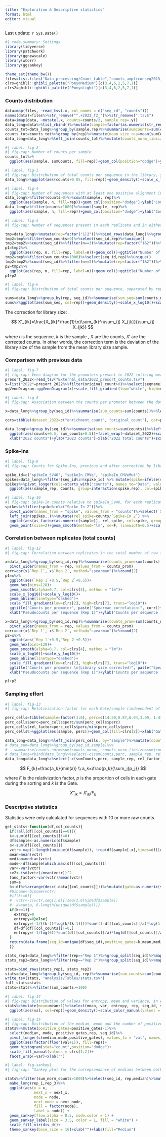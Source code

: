 ```yaml
---
title: "Exploration & Descriptive statistics"
format: html
editor: visual
---
```


Last update: `r Sys.Date()`

```r
#| code-summary: Settings
library(tidyverse)
library(patchwork)
library(ggnewscale)
library(wCorr)
library(ggsankey)

theme_set(theme_bw())
files=list.files("Data_processing/Count_table","counts_ampliconseq2023_f2_.-..tsv", full.names = T)
clrs=ghibli::ghibli_palette("PonyoMedium")[c(3,4,6,2,5,7,1)]
clrs2=ghibli::ghibli_palette("PonyoLight")[c(3,4,6,2,5,7,1)]
```

### Counts distribution

```r
data=map(files, ~read_tsv(.x, col_names = c("seq_id", "counts")))
names(data)=files%>%str_remove("^.+2023_f2_")%>%str_remove(".tsv$")
data=imap(data, ~mutate(.x, counts=counts/2, sample_rep=.y))
data_long=data%>%list_rbind()%>%mutate(sample=factor(as.numeric(str_remove(sample_rep, "-.$"))-1), rep=factor(str_replace(sample_rep, "^.-", "Rep ") %>% str_replace("3","2")))
counts_tot=data_long%>%group_by(sample,rep)%>%summarise(sumCounts=sum(counts)) %>% ungroup()
counts_tot=counts_tot%>%group_by(rep)%>%mutate(mean_size_rep=mean(sumCounts))%>%ungroup()
data_long=data_long%>%left_join(counts_tot)%>%mutate(counts_norm_libsize=counts/(sumCounts/mean_size_rep))%>%select(-mean_size_rep)

```

```r
#| label: fig-2
#| fig-cap: Number of counts per sample
counts_tot%>%
  ggplot(aes(sample, sumCounts, fill=rep))+geom_col(position="dodge")+ylab("Counts")+ggtitle("Total counts per sample")+xlab("Sample")+scale_fill_manual(values=clrs[1:2])
```

```r
#| label: fig-3
#| fig-cap: Distribution of total counts per sequence in the library, separated by replicate (columns) and gate (rows). Pseudocount=count+0.5. 
data_long%>%ggplot(aes(counts+0.05, fill=rep))+geom_density()+scale_x_log10()+facet_grid(sample~rep, labeller = labeller(sample))+xlab("pseudocounts")+theme(axis.text.y = element_blank(), axis.ticks.y = element_blank(), legend.position = "none")+scale_fill_manual(values=clrs[1:2])
```

```r
#| label: fig-4
#| fig-cap: Number of sequences with at least one positive alignment in the sample
data_long%>%filter(counts>0)%>%count(sample, rep)%>%
  ggplot(aes(sample, n, fill=rep))+geom_col(position="dodge")+ylab("Counts")+ggtitle("Number of present sequences")+xlab("Sample")+scale_fill_manual(values=clrs[1:2])
data_long%>%filter(counts>1000)%>%count(sample, rep)%>%
  ggplot(aes(sample, n, fill=rep))+geom_col(position="dodge")+ylab("Counts")+ggtitle("Number of present sequences (N>1000)")+xlab("Sample")+scale_fill_manual(values=clrs[1:2])
```

```r
#| label: fig-5
#| fig-cap: Number of sequences present in each replicate and in either (1+2), from the 23912 different sequences in the library. 

tmp=data_long%>%mutate(rep=factor("1|2"))%>%bind_rows(data_long)%>%group_by(seq_id, rep)%>%mutate(sum_counts=sum(counts))%>%ungroup()
tmp2=tmp%>%filter(sum_counts>0)%>%select(seq_id,rep)%>%unique()
tmp2=tmp2%>%count(seq_id)%>%filter(n==3)%>%mutate(rep=factor("1&2"))%>%bind_rows(tmp2)%>%count(rep)
p1=tmp2%>%
  ggplot(aes(rep, n, fill=rep, label=n))+geom_col()+ggtitle("Number of present sequences \n N>0")+xlab("Replicate")+ylab("Counts")+geom_label(fill="lightgrey")+theme(legend.position = "none")+scale_fill_manual(values=clrs[c(5,3,1,2)])+theme(text=element_text(size=15))
tmp2=tmp%>%filter(sum_counts>1000)%>%select(seq_id,rep)%>%unique()
tmp2=tmp2%>%count(seq_id)%>%filter(n==2)%>%mutate(rep=factor("1&2"))%>%bind_rows(tmp2)%>%count(rep)
p2=tmp2%>%
  ggplot(aes(rep, n, fill=rep, label=n))+geom_col()+ggtitle("Number of present sequences \n N>1000")+xlab("Replicate")+ylab("Counts")+geom_label(fill="lightgrey")+theme(legend.position = "none")+scale_fill_manual(values=clrs[c(5,3,1,2)])+theme(text=element_text(size=15))
p1+p2
```

```r
#| label: fig-6
#| fig-cap: Distribution of total counts per sequence, separated by replicate, after correction by library size. 

sums=data_long%>%group_by(rep, seq_id)%>%summarise(sum_seq=sum(counts_norm_libsize))
sums%>%ggplot(aes(sum_seq, col=rep))+geom_density()+scale_x_log10()+scale_color_manual(values=clrs[1:2])+xlab("Counts per sequence (corrected by library size)")

```

The correction for library size:

$$
X'_{ik}=\frac{X_{ik}*\frac{1}{n}\sum_{k}^n\sum_{j} X_{jk}}{\sum_{j} X_{jk}}
$$

where $i$ is the sequence, $k$ is the sample , $X$ are the counts, $X'$ are the corrected counts. In other words, the correction term is the deviation of the library size of the sample from the mean library size sample.

### Comparison with previous data

```r
#| label: fig-7
#| fig-cap: Venn diagram for the promoters present in 2022 splicing measurements and the 2023 transcription  measurements. The 2022 dataset is the sequencing of the selected cells, previous to any enrichment in the expression of the reporter. 
presort_2022<-read_tsv("External_data/2022_presort_counts.tsv")
x=list("2022"=presort_2022%>%filter(original_count>0)%>%select(seqname)%>%as_vector(), "2023"=data_long%>%filter(counts>0)%>%select(seq_id)%>%unique()%>%as_vector())
ggVennDiagram::ggVennDiagram(x)+scale_fill_gradient(low="white", high=clrs[6], trans="log10")+scale_color_manual(values=clrs[c(3,5)])
```

```r
#| label: fig-8
#| fig-cap: Association between the counts per promoter between the datasets from splicing reporter (2022) and transcription reporter (2023). The "original_count" dataset was made with the integrated cells from 2022; the "enrichment_count" was made after enriching those cells by the reporters' expression. Counts=0.5+counts

x=data_long%>%group_by(seq_id)%>%summarise(sum_counts=sum(counts))%>%left_join(presort_2022, by=c("seq_id"="seqname"))

cors=tibble(dataset_2022=c("enrichment_count", "original_count"), cor=paste("Spearman correlation:",c(cor(x$sum_counts, x$enrichment_count, method = "spearman", use="complete.obs")%>%round(2), cor(x$sum_counts, x$original_count, method = "spearman", use="complete.obs")%>%round(2))))

data_long%>%group_by(seq_id)%>%summarise(sum_counts=sum(counts))%>%left_join(presort_2022, by=c("seq_id"="seqname"))%>%pivot_longer(c("enrichment_count", "original_count"), names_to="dataset_2022", values_to="counts")%>%
  ggplot(aes(counts+0.5, sum_counts+0.5))+facet_wrap(~dataset_2022)+scale_x_log10()+scale_y_log10()+geom_hex()+geom_smooth(col=clrs[2])+
  xlab("2022 counts")+ylab("2023 counts")+xlab("2022 total counts")+scale_fill_gradient(low="white", high=clrs[1], trans="log10")+geom_text(data=cors, mapping=aes(x = 100, y = 5E5,label=cor),  size=3.5)


```

### Spike-Ins

```r
#| label: fig-9
#| fig-cap: Counts for Spike-Ins, previous and after correction by library size. Shape of points and  linetype distinguish between replicates; colour indicate the corresponding Spike-In sequence. 

spike_id=c("spikeIn_SV40", "spikeIn_CMVe", "spikeIn_CMVeMut")
spikes=data_long%>%filter(seq_id%in%spike_id) %>% mutate(spike=ifelse(seq_id=="spikeIn_CMVeMut", "Spike-In 1",ifelse(seq_id=="spikeIn_SV40", "Spike-In 2", "Spike-In 3")))
spikes%>%pivot_longer(cols=starts_with("counts"), names_to="Data", values_to="Counts")%>%
  ggplot(aes(sample_rep, Counts, group=interaction(spike,rep), col=spike, shape=rep, linetype=rep))+geom_point()+geom_smooth(method="lm")+scale_y_log10()+facet_wrap(~Data)+xlab("Sample")+scale_color_manual(values=clrs[1:3])

```

```r
#| label: fig-10
#| fig-cap: Spike-In counts relative to spikeIn_SV40, for each replicate. The relationship between the Spike-In addition to the samples was 1:10:100. 
spikes%>%filter(spike%in%c("Spike-In 2"))%>%
  pivot_wider(names_from = "spike", values_from = "counts")%>%select(`Spike-In 2`, sample_rep)%>%
  left_join(spikes,.)%>%mutate(rel_spike=counts/`Spike-In 2`) %>% 
  ggplot(aes(as_factor(as.numeric(sample)), rel_spike, col=spike, group=spike))+
  geom_point(size=2)+geom_smooth(method="lm", se=F, linewidth=0.5)+scale_y_log10(labels=scales::label_number(), breaks=10^(-2:2))+scale_color_manual(values=clrs[1:3])+facet_wrap(~rep)+ylab("Relative counts")+xlab("Sample")+labs(col="Spike")+theme(text=element_text(size=15))
```

### Correlation between replicates (total counts)

```r
#| label: fig-12
#| fig-cap: Correlation between replicates in the total number of raw (right) and corrected (left) counts per sequence. 

x=data_long%>%group_by(seq_id,rep)%>%summarise(counts_prom=sum(counts))%>%
  pivot_wider(names_from = rep, values_from = counts_prom)
corr=cor(x$`Rep 1`, x$`Rep 2`, method="spearman")%>%round(2)
p1=x%>%
  ggplot(aes(`Rep 1`+0.5,`Rep 2`+0.5))+
  geom_hex(bins=128)+
  geom_smooth(alpha=0.7, col=clrs[4], method = "lm")+
  scale_x_log10()+scale_y_log10()+
  geom_abline(linetype="dashed")+
  scale_fill_gradient(low=clrs[2], high=clrs[7], trans="log10")+
  ggtitle("Counts per promoter", paste("Spearman correlation:", corr))+
  xlab("Pseudocounts per sequence (Rep 1)")+ylab("Counts per sequence (Rep 2)")

x=data_long%>%group_by(seq_id,rep)%>%summarise(counts_prom=sum(counts_norm_libsize))%>%
  pivot_wider(names_from = rep, values_from = counts_prom)
corr=cor(x$`Rep 1`, x$`Rep 2`, method="spearman")%>%round(2)
p2=x%>%
  ggplot(aes(`Rep 1`+0.5,`Rep 2`+0.5))+
  geom_hex(bins=128)+
  geom_smooth(alpha=0.7, col=clrs[4], method = "lm")+
  scale_x_log10()+scale_y_log10()+
  geom_abline(linetype="dashed")+
  scale_fill_gradient(low=clrs[2], high=clrs[7], trans="log10")+
  ggtitle("Counts per promoter \n(Library size corrected)", paste("Spearman correlation:", corr))+
  xlab("Pseudocounts per sequence (Rep 1)")+ylab("Counts per sequence (Rep 2)")

p1+p2
```

### Sampling effort

```r
#| label: fig-13
#| fig-cap: Relativization factor for each Gate/sample (independent of the replicate). 

perc_cells=tibble(sample=factor(1:6), perc=c(14.59,8.87,6.04,3.09, 1.41, 1.03))
perc_cells$perc=perc_cells$perc/sum(perc_cells$perc)
perc_cells$rel_factor=perc_cells$perc/min(perc_cells$perc)
perc_cells%>%ggplot(aes(sample, perc))+geom_col(fill=clrs[2])+xlab("Gate")+ylab("Sample effort relativization factor")
```

```r
data_long=data_long%>%left_join(perc_cells, by="sample")%>%mutate(counts_norm=counts_norm_libsize*rel_factor)
# data_sum=data_long%>%group_by(seq_id,sample)%>%
#   summarise(counts_norm=sum(counts_norm), counts_norm_libsize=sum(counts_norm_libsize), counts=sum(counts))%>%mutate(rep=factor("1+2"))
# data_long=rbind(data_long%>%select(-c(sumCounts,perc, sample_rep, rel_factor)), data_sum)
data_long=data_long%>%select(-c(sumCounts,perc, sample_rep, rel_factor))
```

$$
F_{k}=\frac{a_k}{min(a)} \\
a_k=\frac{p_k}{\sum_j{p_j}}
$$

where $F$ is the relativization factor, $p$ is the proportion of cells in each gate during the sorting and $k$ is the Gate.

$$
X''_{ik}=X'_{ik}/F_k
$$

### Descriptive statistics

Statistics were only calculated for sequences with 10 or more raw counts.

```r
get_stats<-function(df,col_counts){
  if(!all(df[[col_counts]]==0)){
  k<-sum(df[[col_counts]]!=0)
  df$sample<-as.numeric(df$sample)
  a<-sum(df[[col_counts]])
  vctr<-map(1:length(unique(df$sample)), ~rep(df$sample[.x],times=df[[col_counts]][.x]))%>%list_c()
  mean=mean(vctr)
  median=median(vctr)
  mode<-df$sample[which.max(df[[col_counts]])]
  var<-var(vctr)
  cv2<-(sd(vctr)/mean(vctr))^2
  fano_factor<-var(vctr)/mean(vctr)
  sum=a
  b<-df%>%arrange(desc(.data[[col_counts]]))%>%mutate(gate=as.numeric(sample))
  #binome<-binome(vctr)
  #if(k!=6){
  #  vctr<-c(vctr,seq(1,6)[!seq(1,6)%in%df$sample])
  #  a=sum(a, 6-length(unique(df$sample)))}
  if(k==1){
    extropy=0
    entropy=0}else{
    extropy=(-1/((k-1)*log(k/(k-1))))*sum((1-df[[col_counts]]/a)*log(1-df[[col_counts]]/a))
    df=df[df[[col_counts]]!=0,]
    entropy=(-1/log(6))*sum((df[[col_counts]]/a)*log(df[[col_counts]]/a))
  }
  return(data.frame(seq_id=unique(df$seq_id),positive_gates=k,mean,median, mode,var,cv2,fano_factor,  entropy, extropy))
  }}

stats_rep1=data_long%>%filter(rep=="Rep 1")%>%group_split(seq_id)%>%map(~get_stats(.x, "counts_norm"))%>%list_rbind() %>% mutate(rep="Rep 1")
stats_rep2=data_long%>%filter(rep=="Rep 2")%>%group_split(seq_id)%>%map(~get_stats(.x, "counts_norm"))%>%list_rbind()%>% mutate(rep="Rep 2")

stats=bind_rows(stats_rep1, stats_rep2)
stats=data_long%>%group_by(seq_id, rep)%>%summarise(sum_counts=sum(counts), sum_norm_counts_lib=sum(counts_norm_libsize), sum_norm_counts=sum(counts_norm))%>%left_join(stats,.,by=c("seq_id","rep"))
write_tsv(stats, "Analysis/Tables/stats.tsv")
full_stats=stats
stats=stats%>%filter(sum_counts>=100)
```

```r
#| label: fig-14
#| fig-cap: Distribution of values for entropy, mean and variance, in each replicate and in the merge of them. 
stats%>%mutate(mean=mean+1)%>%select(mean, var, entropy, rep, seq_id, sum_counts)%>%pivot_longer(c(mean, var, entropy), values_to = "val", names_to="var")%>%
  ggplot(aes(val, col=rep))+geom_density()+scale_color_manual(values = clrs[1:2])+facet_wrap(~var, scale="free")+xlab("")
```

```r
#| label: fig-15
#| fig-cap: Distribution of the median, mode and the number of positive gates, in each replicate and in the merge of them. 
stats%>%mutate(positive_gates=positive_gates-1)%>%
  select(median, mode, positive_gates,rep, seq_id)%>%
  pivot_longer(c(median,mode,positive_gates), values_to = "val", names_to="var")%>%
  ggplot(aes(factor(floor(val+1)), fill=rep))+
  geom_histogram(stat="count",position="dodge")+
  scale_fill_manual(values = clrs[1:2])+
  facet_wrap(~var)+xlab("")

```

```r
#| label: fig-sankey1
#| fig-cap: "Sankey plot for the correpsondance of medians between both replicates"

stats%>%filter(sum_norm_counts>1000)%>%select(seq_id, rep,median)%>%mutate(median=floor(median))%>%pivot_wider(names_from = "rep", values_from = "median")%>%
  make_long(rep_1,rep_3)%>%
  ggplot(aes(x = x, 
             next_x = next_x, 
             node = node, 
             next_node = next_node,
             fill = factor(node),
             label = node)) +
  geom_sankey(flow.alpha = 0.5, node.color = 1) +
  geom_sankey_label(size = 3.5, color = 1, fill = "white") +
  scale_fill_viridis_d()+
  theme_sankey(base_size = 16)+xlab("")+labs(fill="Median")
```
